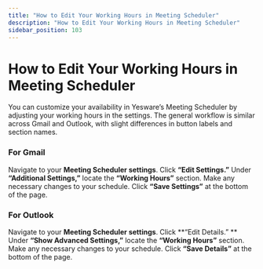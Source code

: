 ```yaml
---
title: "How to Edit Your Working Hours in Meeting Scheduler"
description: "How to Edit Your Working Hours in Meeting Scheduler"
sidebar_position: 103
---
```


# How to Edit Your Working Hours in Meeting Scheduler

You can customize your availability in Yesware’s Meeting Scheduler by adjusting your working hours in the settings. The general workflow is similar across Gmail and Outlook, with slight differences in button labels and section names.
### For Gmail
Navigate to your **Meeting Scheduler settings**. 
Click **“Edit Settings.”**
Under **“Additional Settings,”** locate the **“Working Hours”** section. 
Make any necessary changes to your schedule.
Click **“Save Settings”** at the bottom of the page.
### For Outlook
Navigate to your **Meeting Scheduler settings**. 
Click **“Edit Details.” **
Under **“Show Advanced Settings,”** locate the **“Working Hours”** section. 
Make any necessary changes to your schedule.
Click **“Save Details”** at the bottom of the page.